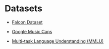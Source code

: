 # Datasets

- [Falcon Dataset](https://huggingface.co/datasets/tiiuae/falcon-refinedweb)

- [Google Music Caps](https://huggingface.co/datasets/google/MusicCaps)

- [Multi-task Language Understanding (MMLU)](https://huggingface.co/datasets/cais/mmlu)